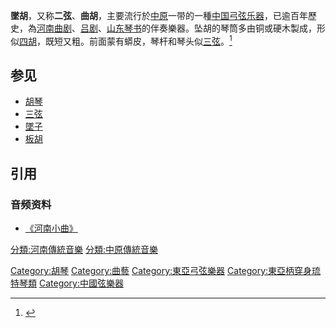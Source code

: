 {{Infobox Instrument
|樂器名稱=墜胡
|樂器別稱=二弦、曲胡
|樂器圖像=
|樂器分類=民族樂器
|音域= 
|相關樂器=[[二胡|二胡]]，[[板胡|板胡]]，[[四胡|四胡]]
|相關知名演奏家= 
|相關條目= 
}}
'''墜胡'''，又称'''二弦'''、'''曲胡'''，主要流行於[[中原|中原]]一带的一種[[中国|中国]][[弓弦乐器|弓弦乐器]]，已逾百年歷史，為[[河南曲剧|河南曲剧]]、[[吕剧|吕剧]]、[[山东|山东]][[琴书|琴书]]的伴奏樂器。坠胡的琴筒多由铜或硬木製成，形似[[四胡|四胡]]，既短又粗。前面蒙有蟒皮，琴杆和琴头似[[三弦|三弦]]。<ref name="坠胡产生的渊源与艺术特色">{{cite journal | title=坠胡产生的渊源与艺术特色 | author=朱国龙}}</ref>
==参见==

* [[胡琴|胡琴]]
* [[三弦|三弦]]
* [[墜子|墜子]]
* [[板胡|板胡]]

==引用==
{{reflist}}
===音频资料===
* [https://www.youtube.com/watch?v=dxZ4qTf_Omo 《河南小曲》] {{Wayback|url=https://www.youtube.com/watch?v=dxZ4qTf_Omo |date=20151206222139 }}

{{中国民族乐器}}
{{Musical-instruments-stub}}

[[Category:胡琴|Category:胡琴]]
[[分類:河南傳統音樂|分類:河南傳統音樂]]
[[Category:曲藝|Category:曲藝]]
[[分類:中原傳統音樂|分類:中原傳統音樂]]
[[Category:東亞弓弦樂器|Category:東亞弓弦樂器]]
[[Category:東亞柄穿身琉特琴類|Category:東亞柄穿身琉特琴類]]
[[Category:中國弦樂器|Category:中國弦樂器]]